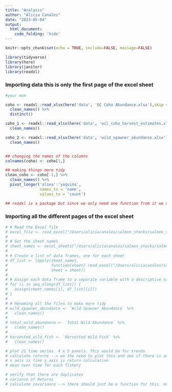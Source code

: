 ```yaml
---
title: "Analysis"
author: "Alicia Canales"
date: "2023-05-04"
output: 
  html_document:
    code_folding: 'hide'
---
```


```r
knitr::opts_chunk$set(echo = TRUE, include=FALSE, message=FALSE)
```

```r
library(tidyverse)
library(here)
library(janitor)
library(readxl)
```

### Importing data **this is only the first page of the excel sheet**
```r
#your mom

coho <- readxl::read_xlsx(here('data', 'OC Coho Abundance.xlsx'),skip = 1, col_names = TRUE) %>%
  clean_names() %>% 
  distinct()

coho_1 <- readxl::read_xlsx(here('data', 'wil_coho_harvest_estimates.xlsx')) %>%
  clean_names()

coho_2 <- readxl::read_xlsx(here('data', 'wild_spawner_abundance.xlsx')) %>%
  clean_names()


## changing the names of the columns
colnames(coho) <- coho[1,]

## making things more tidy
clean_coho <- coho[-1,] %>% 
  clean_names() %>% 
  pivot_longer('alsea':'yaquina',
               names_to = 'name',
               values_to = 'count')

## readxl is a package but since we only need one function from it we don't have to call the whole thing from our library. In the future, if we see a package that we only need one function from we can call it within a code chunk with '::' and the desired function following.
```

### Importing all the different pages of the excel sheet
```r
# # Read the Excel file
# excel_file <- read_excel("/Users/aliciacanales/salmon_stocks/salmon_sisters/data/OC Coho Abundance.xlsx", sheet = NULL, col_names = TRUE)
# 
# # Get the sheet names
# sheet_names <- excel_sheets("/Users/aliciacanales/salmon_stocks/salmon_sisters/data/OC Coho Abundance.xlsx")
# 
# # Create a list of data frames, one for each sheet
# df_list <- lapply(sheet_names,
#                   function(sheet) read_excel("/Users/aliciacanales/salmon_stocks/salmon_sisters/data/OC Coho Abundance.xlsx",
#                   sheet = sheet))
# 
# # Assign each data frame to a separate variable with a descriptive name
# for (i in seq_along(df_list)) {
#   assign(sheet_names[i], df_list[[i]])
# }
# 
# # Renaming all the files to make more tidy
# wild_spawner_abundance <- `Wild Spawner Abundance` %>%
#   clean_names()
# 
# total_wild_abundance <- `Total Wild Abundance` %>%
#   clean_names()
# 
# harvested_wild_fish <- `Harvested Wild Fish` %>%
#   clean_names()
```


```r
# plot 21 time series. 4 x 5 panels. This would be for trends
# calculate returns --> we the need to plot this and see if there is an absensce of trend or not
# x axis is time y axis is return calculation
# mean over time for each fishery 

# verify that there are duplicates
# variance of Returns
# calculate covariance --> there should just be a function for this. maybe find a way to put the whole matrix in the function


```


